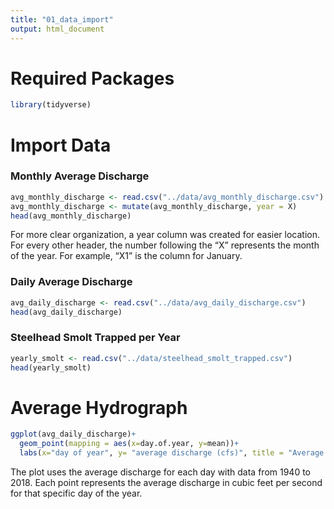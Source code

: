 ```yaml
---
title: "01_data_import"
output: html_document
---
```

# Required Packages

```r
library(tidyverse)
```


# Import Data


### Monthly Average Discharge

```r
avg_monthly_discharge <- read.csv("../data/avg_monthly_discharge.csv")
avg_monthly_discharge <- mutate(avg_monthly_discharge, year = X)
head(avg_monthly_discharge)
```

For more clear organization, a year column was created for easier location. For every other header, the number following the "X" represents the month of the year. For example, "X1" is the column for January.

### Daily Average Discharge

```r
avg_daily_discharge <- read.csv("../data/avg_daily_discharge.csv")
head(avg_daily_discharge)
```


### Steelhead Smolt Trapped per Year

```r
yearly_smolt <- read.csv("../data/steelhead_smolt_trapped.csv")
head(yearly_smolt)
```


# Average Hydrograph

```r
ggplot(avg_daily_discharge)+
  geom_point(mapping = aes(x=day.of.year, y=mean))+
  labs(x="day of year", y= "average discharge (cfs)", title = "Average Annual Hydrograph")
```

The plot uses the average discharge for each day with data from 1940 to 2018. Each point represents the average discharge in cubic feet per second for that specific day of the year.